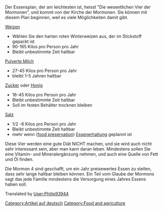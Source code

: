 {{Trans validate|[[Mormon Basic Four]]}}
{{Translation validate - German|[[Mormon Basic Four]]}}
{{Lang|[[Die wesentlichen Vier der Mormonen|Deutsch]] - [[Mormon Basic Four|English]]}}

Der Essensplan, der am leichtesten ist, heisst "Die wesentlichen Vier der Mormonen", und kommt von der Kirche der Mormonen. Sie können mit diesem Plan beginnen, weil es viele Möglichkeiten damit gibt.

[[Weizen]]
*Wählen Sie den harten roten Winterweizen aus, der im Stickstoff gepackt ist
*90-165 Kilos pro Person pro Jahr
*Bleibt unbestimmte Zeit haltbar
[[Pulverte Milch]]
*27-45 Kilos pro Person pro Jahr
*bleibt 1-5 Jahren haltbar
[[Zucker]] oder [[Honig]]
*16-45 Kilos pro Person pro Jahr
*Bleibt unbestimmte Zeit haltbar
*Soll im festen Behälter trocknen bleiben
[[Salz]]
*1/2 -6 Kilos pro Person pro Jahr
*Bleibt unbestimmte Zeit haltbar
*mehr wenn ([[Food Preservation|food preservation]]) [[Essenerhaltung|Essenerhaltung]] geplannt ist

Diese Vier werden eine gute Diät NICHT machen, und sie wird auch nicht sehr interessant sein, aber man kann daran leben.  Mindestens sollen Sie eine Vitamin- und Mineralergänzung nehmen, und auch eine Quelle von Fett und Öl finden.  

Die Mormon 4 sind geschafft, um ein Jahr preisewertes Essen zu stellen, dass sehr lange haltbar bleiben können.  Ein Teil vom Glaube der Mormons sagt das jede Familie mindestens die Versorgung eines Jahres Essens haben soll.

Translated by [[User:Philip93944]]

[[Category:Artikel auf deutsch]]
[[Category:Food and agriculture]]